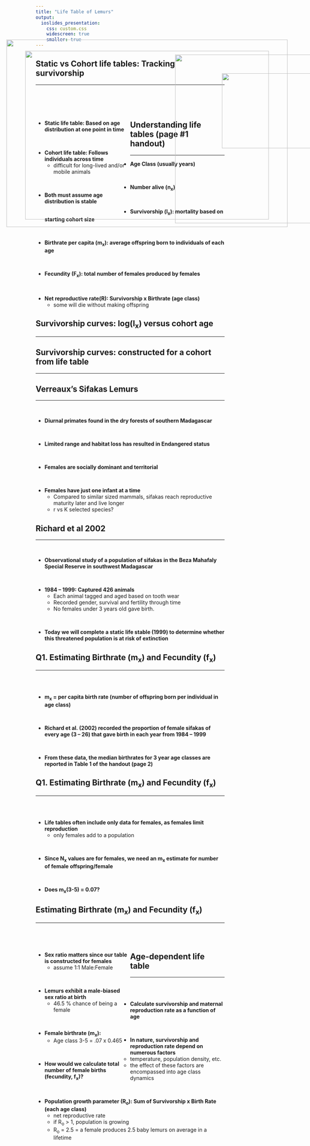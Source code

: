 ```yaml
---
title: "Life Table of Lemurs"
output: 
  ioslides_presentation:
    css: custom.css
    widescreen: true
    smaller: true
---
```


## Static vs Cohort life tables: Tracking survivorship
<hr>
<br/>
<br/>
<br/>

<div style="float: left; width: 50%;">

* **Static life table: Based on age distribution at one point in time**

<br/>

* **Cohort life table: Follows individuals across time**
    + difficult for long-lived and/or mobile animals

<br/>

* **Both must assume age distribution is stable**

</div>

<IMG STYLE="position:absolute; TOP:200px; LEFT:600px; WIDTH:450px; HEIGHT:450px" SRC="images/life_table1.png">

## Understanding life tables (page #1 handout)
<hr>

* **Age Class (usually years)**

<br/>

* **Number alive (n~x~)**

<br/>

* **Survivorship (l~x~): mortality based on starting cohort size**

<br/>

* **Birthrate per capita (m~x~): average offspring born to individuals of each age**

<br/>

* **Fecundity (F~x~): total number of females produced by females**

<br/>

* **Net reproductive rate(R): Survivorship x Birthrate (age class)**
    + some will die without making offspring
    
## Survivorship curves: log(l~x~) versus cohort age
<hr>

<IMG STYLE="position:absolute; TOP:190px; LEFT:200px; WIDTH:650px; HEIGHT:450px" SRC="images/survivor.png">

## Survivorship curves: constructed for a cohort from life table
<hr>

<IMG STYLE="position:absolute; TOP:160px; LEFT:150px; WIDTH:750px; HEIGHT:500px" SRC="images/survivorship_curve2.jpg">

## Verreaux’s Sifakas Lemurs
<hr>
<br/>

* **Diurnal primates found in the dry forests of southern Madagascar**

<br/>

* **Limited range and habitat loss has resulted in Endangered status**

<br/>

* **Females are socially dominant and territorial**

<br/>

* **Females have just one infant at a time**
    + Compared to similar sized mammals, sifakas reach reproductive maturity later and live longer
    + r vs K selected species?
    
<IMG STYLE="position:absolute; TOP:250px; LEFT:725px; WIDTH:300px; HEIGHT:200px" SRC="images/verreauxs_sifaka.jpg">

## Richard et al 2002
<hr>
<br/>

* **Observational study of a population of sifakas in the Beza Mahafaly Special Reserve in southwest Madagascar**

<br/>

* **1984 – 1999: Captured 426 animals**
    + Each animal tagged and aged based on tooth wear
    + Recorded gender, survival and fertility through time
    + No females under 3 years old gave birth.

<br/>

* **Today we will complete a static life stable (1999) to determine whether this threatened population is at risk of extinction**


## Q1. Estimating Birthrate (m~x~) and Fecundity (f~x~)
<hr>
<br/>
<br/>

* **m~x~ = per capita birth rate (number of offspring born per individual in age class)**
    
    
<br/>

* **Richard et al. (2002) recorded the proportion of female sifakas of every age (3 – 26) that gave birth in each year from 1984 – 1999**

<br/>

* **From these data, the median birthrates for 3 year age classes are reported in Table 1 of the handout (page 2)**

## Q1. Estimating Birthrate (m~x~) and Fecundity (f~x~)
<hr>
<br/>
<br/>

* **Life tables often include only data for females, as females limit reproduction**
    + only females add to a population

<br/>

* **Since N~x~ values are for females, we need an m~x~ estimate for number of female offspring/female**

<br/>

* **Does m~x~(3-5) = 0.07?**

## Estimating Birthrate (m~x~) and Fecundity (f~x~)
<hr>
<br/>
<br/>

<IMG STYLE="position:absolute; TOP:200px; LEFT:600px; WIDTH:450px; HEIGHT:450px" SRC="images/datatable.png">

<div style="float: left; width: 50%;">

* **Sex ratio matters since our table is constructed for females**
    + assume 1:1 Male:Female
 
 <br/>
 
* **Lemurs exhibit a male-biased sex ratio at birth**
    + 46.5 % chance of being a female

 <br/>
 
* **Female birthrate (m~x~):**
    + Age class 3-5 = .07 x 0.465

 <br/>
 
* **How would we calculate total number of female births (fecundity, f~x~)?**

</div>

## Age-dependent life table
<hr>
<br/>
<br/>

* **Calculate survivorship and maternal reproduction rate as a function of age**

<br/>

* **In nature, survivorship and reproduction rate depend on numerous factors**
    + temperature, population density, etc.
    + the effect of these factors are encompassed into age class dynamics

<br/>

* **Population growth parameter (R~o~): Sum of Survivorship x Birth Rate (each age class)**
    + net reproductive rate
    + if R~o~ > 1, population is growing
    + R~o~ = 2.5 = a female produces 2.5 baby lemurs on average in a lifetime